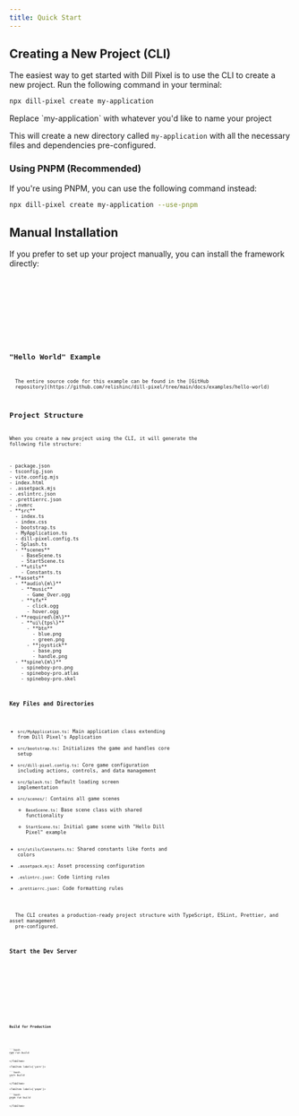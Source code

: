 ```yaml
---
title: Quick Start
---
```




## Creating a New Project (CLI)

The easiest way to get started with Dill Pixel is to use the CLI to create a new project. Run the following command in your terminal:

```bash
npx dill-pixel create my-application
```

<Aside type="tip">Replace `my-application` with whatever you'd like to name your project</Aside>

This will create a new directory called `my-application` with all the necessary files and dependencies pre-configured.

### Using PNPM (Recommended)

<Aside type="tip">If you're using PNPM, you can use the following command instead:</Aside>

```bash
npx dill-pixel create my-application --use-pnpm
```

## Manual Installation

If you prefer to set up your project manually, you can install the framework directly:

<Tabs>
  <TabItem label={'npm'}>
    <Code code={`npm i dill-pixel`} lang="bash" />
  </TabItem>
  <TabItem label={'yarn'}>
    <Code code={`yarn add dill-pixel`} lang="bash" />
  </TabItem>
  <TabItem label={'pnpm'}>
    <Code code={`pnpm install dill-pixel`} lang="bash" />
  </TabItem>
</Tabs>

## "Hello World" Example

<Aside type="tip">
  The entire source code for this example can be found in the [GitHub
  repository](https://github.com/relishinc/dill-pixel/tree/main/docs/examples/hello-world)
</Aside>

## Project Structure

When you create a new project using the CLI, it will generate the following file structure:

<FileTree>
- package.json
- tsconfig.json
- vite.config.mjs
- index.html
- .assetpack.mjs
- .eslintrc.json
- .prettierrc.json
- .nvmrc
- **src**
  - index.ts
  - index.css
  - bootstrap.ts
  - MyApplication.ts
  - dill-pixel.config.ts
  - Splash.ts
  - **scenes**
    - BaseScene.ts
    - StartScene.ts
  - **utils**
    - Constants.ts
- **assets**
  - **audio\{m\}**
    - **music**
      - Game_Over.ogg
    - **sfx**
      - click.ogg
      - hover.ogg
  - **required\{m\}**
    - **ui\{tps\}**
      - **btn**
        - blue.png
        - green.png
      - **joystick**
        - base.png
        - handle.png
  - **spine\{m\}**
    - spineboy-pro.png
    - spineboy-pro.atlas
    - spineboy-pro.skel
</FileTree>

### Key Files and Directories

- `src/MyApplication.ts`: Main application class extending from Dill Pixel's Application
- `src/bootstrap.ts`: Initializes the game and handles core setup
- `src/dill-pixel.config.ts`: Core game configuration including actions, controls, and data management
- `src/Splash.ts`: Default loading screen implementation
- `src/scenes/`: Contains all game scenes
  - `BaseScene.ts`: Base scene class with shared functionality
  - `StartScene.ts`: Initial game scene with "Hello Dill Pixel" example
- `src/utils/Constants.ts`: Shared constants like fonts and colors
- `.assetpack.mjs`: Asset processing configuration
- `.eslintrc.json`: Code linting rules
- `.prettierrc.json`: Code formatting rules

<Aside type="tip">
  The CLI creates a production-ready project structure with TypeScript, ESLint, Prettier, and asset management
  pre-configured.
</Aside>

### Start the Dev Server

<Tabs>
  <TabItem label={'npm'}>
    <Code code={`npm run dev`} lang="bash" />
  </TabItem>
  <TabItem label={'yarn'}>
    <Code code={`yarn dev`} lang="bash" />
  </TabItem>
  <TabItem label={'pnpm'}>
    <Code code={`pnpm dev`} lang="bash" />
  </TabItem>
</Tabs>

### Build for Production

<Tabs>
	<TabItem label={'npm'}>
	
	```bash 
	npm run build
	```
	
	</TabItem>

    <TabItem label={'yarn'}>

    ```bash
    yarn build
    ```

    </TabItem>

    <TabItem label={'pnpm'}>

    ```bash
    pnpm run build
    ```

    </TabItem>

</Tabs>
